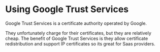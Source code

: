 # Using Google Trust Services

Google Trust Services is a certificate authority operated by Google.

They unfortunately charge for their certificates, but they are relatively cheap. The benefit of Google Trust Services is they allow certificate redistribution and support IP certificates so its great for Saas providers.